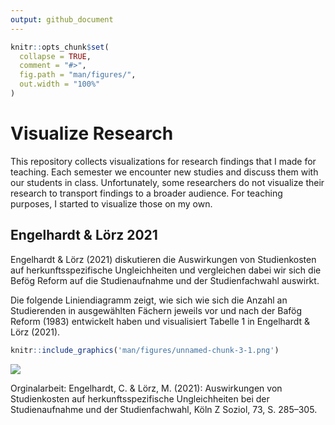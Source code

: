 ```yaml
---
output: github_document
---
```


<!-- README.md is generated from README.Rmd. Please edit that file -->

```r
knitr::opts_chunk$set(
  collapse = TRUE,
  comment = "#>",
  fig.path = "man/figures/",
  out.width = "100%"
)
```

# Visualize Research

<!-- badges: start -->


<!-- badges: end -->

This repository collects visualizations for research findings that I made for teaching. Each semester we encounter new studies and discuss them with our students in class. Unfortunately, some researchers do not visualize their research to transport findings to a broader audience. For teaching purposes, I started to visualize those on my own. 



## Engelhardt & Lörz 2021

Engelhardt & Lörz (2021) diskutieren die Auswirkungen von Studienkosten auf herkunftsspezifische Ungleichheiten und vergleichen dabei wir sich die Befög Reform auf die Studienaufnahme und der Studienfachwahl auswirkt.

Die folgende Liniendiagramm zeigt, wie sich wie sich die Anzahl an Studierenden in ausgewählten Fächern jeweils vor und nach der Bafög Reform (1983) entwickelt haben und visualisiert Tabelle 1 in Engelhardt & Lörz (2021). 

```r
knitr::include_graphics('man/figures/unnamed-chunk-3-1.png')
```

![](man/figures/Engelhardt_Lörz_2021.png)

Orginalarbeit: Engelhardt, C. & Lörz, M. (2021): Auswirkungen von Studienkosten auf herkunftsspezifische Ungleichheiten bei der Studienaufnahme und der Studienfachwahl, Köln Z Soziol, 73, S. 285–305.


